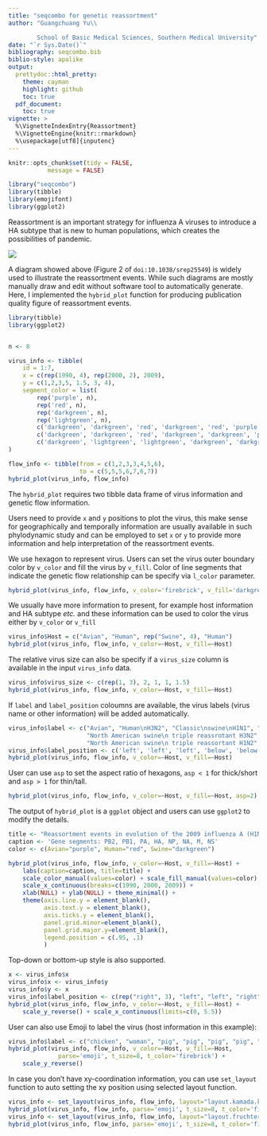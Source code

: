 ```yaml
---
title: "seqcombo for genetic reassortment"
author: "Guangchuang Yu\\

        School of Basic Medical Sciences, Southern Medical University"
date: "`r Sys.Date()`"
bibliography: seqcombo.bib
biblio-style: apalike
output:
  prettydoc::html_pretty:
    theme: cayman
    highlight: github
    toc: true
  pdf_document:
    toc: true
vignette: >
  %\VignetteIndexEntry{Reassortment}
  %\VignetteEngine{knitr::rmarkdown}
  %\usepackage[utf8]{inputenc}
---
```


```r
knitr::opts_chunk$set(tidy = FALSE,
		   message = FALSE)
```


```r
library("seqcombo")
library(tibble)
library(emojifont)
library(ggplot2)
```


Reassortment is an important strategy for influenza A viruses to introduce a HA
subtype that is new to human populations, which creates the possibilities of
pandemic.


![](figures/srep25549-f2.jpg)

A diagram showed above (Figure 2 of `doi:10.1038/srep25549`) is widely used to
illustrate the reassortment events. While such diagrams are mostly manually draw and
edit without software tool to automatically generate. Here, I implemented the
`hybrid_plot` function for producing publication quality figure of
reassortment events.





```r
library(tibble)
library(ggplot2)


n <- 8

virus_info <- tibble(
    id = 1:7,
    x = c(rep(1990, 4), rep(2000, 2), 2009),
    y = c(1,2,3,5, 1.5, 3, 4),
    segment_color = list(
        rep('purple', n),
        rep('red', n),
        rep('darkgreen', n),
        rep('lightgreen', n),
        c('darkgreen', 'darkgreen', 'red', 'darkgreen', 'red', 'purple', 'red', 'purple'),
        c('darkgreen', 'darkgreen', 'red', 'darkgreen', 'darkgreen', 'purple', 'red', 'purple'),
        c('darkgreen', 'lightgreen', 'lightgreen', 'darkgreen', 'darkgreen', 'purple', 'red', 'purple'))
)

flow_info <- tibble(from = c(1,2,3,3,4,5,6),
                    to = c(5,5,5,6,7,6,7))
hybrid_plot(virus_info, flow_info)
```

The `hybrid_plot` requires two tibble data frame of virus information and
genetic flow information.



Users need to provide `x` and `y` positions to plot the virus, this make sense
for geographically and temporally information are usually available in such
phylodynamic study and can be employed to set `x` or `y` to provide more
information and help interpretation of the reassortment events.



We use hexagon to represent virus. Users can set the virus outer boundary color by `v_color` and fill the virus by
`v_fill`. Color of line segments that indicate the genetic flow relationship can
be specify via `l_color` parameter.

```r
hybrid_plot(virus_info, flow_info, v_color='firebrick', v_fill='darkgreen', l_color='steelblue')
```


We usually have more information to present, for example host information and HA
subtype *etc.* and these information can be used to color the virus either by
`v_color` or `v_fill`

```r
virus_info$Host = c("Avian", "Human", rep("Swine", 4), "Human")
hybrid_plot(virus_info, flow_info, v_color=~Host, v_fill=~Host)
```


The relative virus size can also be specify if a `virus_size` column is
available in the input `virus_info` data.


```r
virus_info$virus_size <- c(rep(1, 3), 2, 1, 1, 1.5)
hybrid_plot(virus_info, flow_info, v_color=~Host, v_fill=~Host)
```

If `label` and `label_position` coloumns are available, the virus labels (virus
name or other information) will be added automatically.


```r
virus_info$label <- c("Avian", "Human\nH3N2", "Classic\nswine\nH1N1", "Eurasian swine",
                      "North American swine\n triple reassrotant H3N2",
                      "North American swine\n triple reassortant H1N2", "2009 Human H1N1")
virus_info$label_position <- c('left', 'left', 'left', 'below', 'below', 'upper', 'below')
hybrid_plot(virus_info, flow_info, v_color=~Host, v_fill=~Host)
```


User can use `asp` to set the aspect ratio of hexagons, `asp < 1` for
thick/short and `asp > 1` for thin/tall.

```r
hybrid_plot(virus_info, flow_info, v_color=~Host, v_fill=~Host, asp=2)
```



The output of `hybrid_plot` is a `ggplot` object and users can use `ggplot2`
to modify the details.

```r
title <- "Reassortment events in evolution of the 2009 influenza A (H1N1) virus"
caption <- 'Gene segments: PB2, PB1, PA, HA, NP, NA, M, NS'
color <- c(Avian="purple", Human="red", Swine="darkgreen")

hybrid_plot(virus_info, flow_info, v_color=~Host, v_fill=~Host) +
    labs(caption=caption, title=title) +
    scale_color_manual(values=color) + scale_fill_manual(values=color) +
    scale_x_continuous(breaks=c(1990, 2000, 2009)) +
    xlab(NULL) + ylab(NULL) + theme_minimal() +
    theme(axis.line.y = element_blank(),
          axis.text.y = element_blank(),
          axis.ticks.y = element_blank(),
          panel.grid.minor=element_blank(),
          panel.grid.major.y=element_blank(),
          legend.position = c(.95, .1)
          )
```

Top-down or bottom-up style is also supported.

```r
x <- virus_info$x
virus_info$x <- virus_info$y
virus_info$y <- x
virus_info$label_position <- c(rep("right", 3), "left", "left", "right", "right")
hybrid_plot(virus_info, flow_info, v_color=~Host, v_fill=~Host) +
    scale_y_reverse() + scale_x_continuous(limits=c(0, 5.5))
```


User can also use Emoji to label the virus (host information in this example):

```r
virus_info$label <- c("chicken", "woman", "pig", "pig", "pig", "pig", "woman")
hybrid_plot(virus_info, flow_info, v_color=~Host, v_fill=~Host,
              parse='emoji', t_size=8, t_color='firebrick') +
    scale_y_reverse()
```


In case you don't have xy-coordination information, you can use `set_layout`
function to auto setting the xy position using selected layout function.


```r
virus_info <- set_layout(virus_info, flow_info, layout="layout.kamada.kawai")
hybrid_plot(virus_info, flow_info, parse='emoji', t_size=8, t_color='firebrick')
virus_info <- set_layout(virus_info, flow_info, layout="layout.fruchterman.reingold")
hybrid_plot(virus_info, flow_info, parse='emoji', t_size=8, t_color='firebrick')
```




<!--
In case you don't have xy-coordination information, you can use `igraph` and
apply you favorite layout algorithm to auto-determine the xy-positions and then
using them to visualize the reassortment events as shown below:

```r
knitr::include_graphics("figures/igraph1.jpeg")
```

You can also drag the dots for manual adjustment:

```r
knitr::include_graphics("figures/igraph2.jpeg")
```
-->


